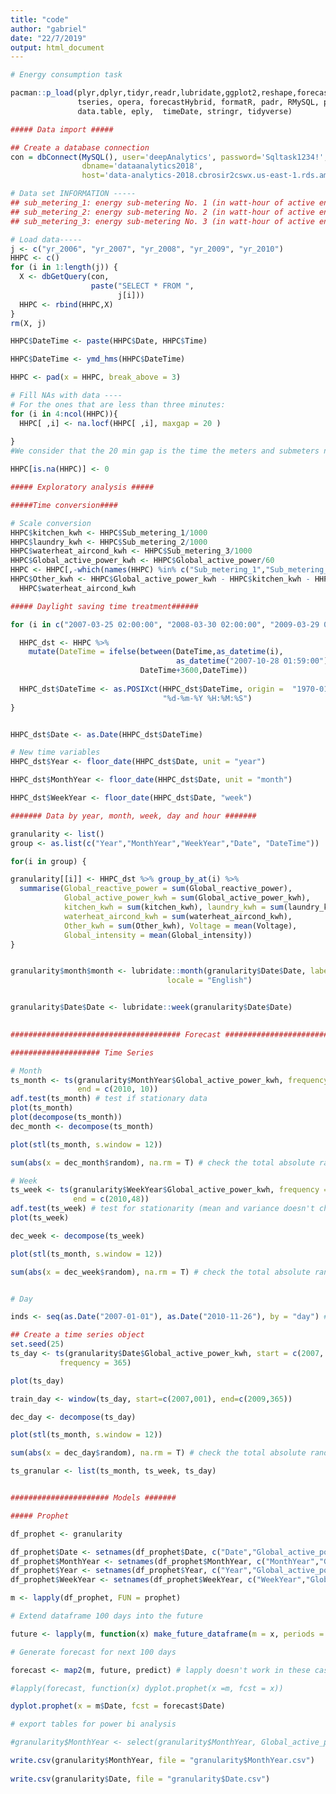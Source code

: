```yaml
---
title: "code"
author: "gabriel"
date: "22/7/2019"
output: html_document
---
```


```r
# Energy consumption task

pacman::p_load(plyr,dplyr,tidyr,readr,lubridate,ggplot2,reshape,forecast, zoo, 
               tseries, opera, forecastHybrid, formatR, padr, RMySQL, prophet, 
               data.table, eply,  timeDate, stringr, tidyverse)

##### Data import #####

## Create a database connection 
con = dbConnect(MySQL(), user='deepAnalytics', password='Sqltask1234!', 
                dbname='dataanalytics2018', 
                host='data-analytics-2018.cbrosir2cswx.us-east-1.rds.amazonaws.com')

# Data set INFORMATION -----
## sub_metering_1: energy sub-metering No. 1 (in watt-hour of active energy). It corresponds to the kitchen, containing mainly a dishwasher, an oven and a microwave (hot plates are not electric but gas powered). 
## sub_metering_2: energy sub-metering No. 2 (in watt-hour of active energy). It corresponds to the laundry room, containing a washing-machine, a tumble-drier, a refrigerator and a light. 
## sub_metering_3: energy sub-metering No. 3 (in watt-hour of active energy). It corresponds to an electric water-heater and an air-conditioner.

# Load data-----
j <- c("yr_2006", "yr_2007", "yr_2008", "yr_2009", "yr_2010") 
HHPC <- c()
for (i in 1:length(j)) {
  X <- dbGetQuery(con, 
                  paste("SELECT * FROM ",
                        j[i]))
  HHPC <- rbind(HHPC,X)
}
rm(X, j)

HHPC$DateTime <- paste(HHPC$Date, HHPC$Time)

HHPC$DateTime <- ymd_hms(HHPC$DateTime)

HHPC <- pad(x = HHPC, break_above = 3)

# Fill NAs with data ----
# For the ones that are less than three minutes:
for (i in 4:ncol(HHPC)){
  HHPC[ ,i] <- na.locf(HHPC[ ,i], maxgap = 20 )
  
} 
#We consider that the 20 min gap is the time the meters and submeters need for software updates.

HHPC[is.na(HHPC)] <- 0

##### Exploratory analysis #####

#####Time conversion####

# Scale conversion
HHPC$kitchen_kwh <- HHPC$Sub_metering_1/1000
HHPC$laundry_kwh <- HHPC$Sub_metering_2/1000
HHPC$waterheat_aircond_kwh <- HHPC$Sub_metering_3/1000
HHPC$Global_active_power_kwh <- HHPC$Global_active_power/60
HHPC <- HHPC[,-which(names(HHPC) %in% c("Sub_metering_1","Sub_metering_2","Sub_metering_3"))]  # delete old columns (sub 1, 2, 3)
HHPC$Other_kwh <- HHPC$Global_active_power_kwh - HHPC$kitchen_kwh - HHPC$laundry_kwh - 
  HHPC$waterheat_aircond_kwh

##### Daylight saving time treatment######

for (i in c("2007-03-25 02:00:00", "2008-03-30 02:00:00", "2009-03-29 02:00:00", "2010-03-28 02:00:00")) {

  HHPC_dst <- HHPC %>% 
    mutate(DateTime = ifelse(between(DateTime,as_datetime(i),
                                     as_datetime("2007-10-28 01:59:00")), 
                             DateTime+3600,DateTime))
  
  HHPC_dst$DateTime <- as.POSIXct(HHPC_dst$DateTime, origin =  "1970-01-01 00:00:00", 
                                  "%d-%m-%Y %H:%M:%S")
}


HHPC_dst$Date <- as.Date(HHPC_dst$DateTime)

# New time variables
HHPC_dst$Year <- floor_date(HHPC_dst$Date, unit = "year")

HHPC_dst$MonthYear <- floor_date(HHPC_dst$Date, unit = "month")

HHPC_dst$WeekYear <- floor_date(HHPC_dst$Date, "week")

####### Data by year, month, week, day and hour #######

granularity <- list()
group <- as.list(c("Year","MonthYear","WeekYear","Date", "DateTime"))

for(i in group) {

granularity[[i]] <- HHPC_dst %>% group_by_at(i) %>% 
  summarise(Global_reactive_power = sum(Global_reactive_power),
            Global_active_power_kwh = sum(Global_active_power_kwh),
            kitchen_kwh = sum(kitchen_kwh), laundry_kwh = sum(laundry_kwh),
            waterheat_aircond_kwh = sum(waterheat_aircond_kwh),
            Other_kwh = sum(Other_kwh), Voltage = mean(Voltage),
            Global_intensity = mean(Global_intensity))
}


granularity$month$month <- lubridate::month(granularity$Date$Date, label =  FALSE, abbr = FALSE, 
                                   locale = "English")


granularity$Date$Date <- lubridate::week(granularity$Date$Date)

 
###################################### Forecast #############################################################

#################### Time Series

# Month
ts_month <- ts(granularity$MonthYear$Global_active_power_kwh, frequency=12, start = c(2007, 1), 
               end = c(2010, 10))
adf.test(ts_month) # test if stationary data
plot(ts_month)
plot(decompose(ts_month))
dec_month <- decompose(ts_month)

plot(stl(ts_month, s.window = 12))

sum(abs(x = dec_month$random), na.rm = T) # check the total absolute random

# Week
ts_week <- ts(granularity$WeekYear$Global_active_power_kwh, frequency = 52, start= c(2007, 1), 
              end = c(2010,48))
adf.test(ts_week) # test for stationarity (mean and variance doesn't change over time)
plot(ts_week)

dec_week <- decompose(ts_week)

plot(stl(ts_month, s.window = 12))

sum(abs(x = dec_week$random), na.rm = T) # check the total absolute random (compare with monthly and daily)


# Day

inds <- seq(as.Date("2007-01-01"), as.Date("2010-11-26"), by = "day") # Create a daily Date object 

## Create a time series object
set.seed(25)
ts_day <- ts(granularity$Date$Global_active_power_kwh, start = c(2007, as.numeric(format(inds[1], "%j"))), # inds[1] means first day / %j means the day of the year (from 001 to 365)
           frequency = 365)

plot(ts_day)

train_day <- window(ts_day, start=c(2007,001), end=c(2009,365))

dec_day <- decompose(ts_day)

plot(stl(ts_month, s.window = 12))

sum(abs(x = dec_day$random), na.rm = T) # check the total absolute random (compare with monthly and daily)

ts_granular <- list(ts_month, ts_week, ts_day)


###################### Models #######

##### Prophet

df_prophet <- granularity

df_prophet$Date <- setnames(df_prophet$Date, c("Date","Global_active_power_kwh"),c("ds","y"))
df_prophet$MonthYear <- setnames(df_prophet$MonthYear, c("MonthYear","Global_active_power_kwh"),c("ds","y"))
df_prophet$Year <- setnames(df_prophet$Year, c("Year","Global_active_power_kwh"),c("ds","y"))
df_prophet$WeekYear <- setnames(df_prophet$WeekYear, c("WeekYear","Global_active_power_kwh"),c("ds","y"))

m <- lapply(df_prophet, FUN = prophet)

# Extend dataframe 100 days into the future

future <- lapply(m, function(x) make_future_dataframe(m = x, periods = 100))

# Generate forecast for next 100 days

forecast <- map2(m, future, predict) # lapply doesn't work in these cases

#lapply(forecast, function(x) dyplot.prophet(x =m, fcst = x))

dyplot.prophet(x = m$Date, fcst = forecast$Date)

# export tables for power bi analysis

#granularity$MonthYear <- select(granularity$MonthYear, Global_active_power_kwh) %>% mutate(ID = seq.int(nrow(granularity$MonthYear)))

write.csv(granularity$MonthYear, file = "granularity$MonthYear.csv")
          
write.csv(granularity$Date, file = "granularity$Date.csv")

```

